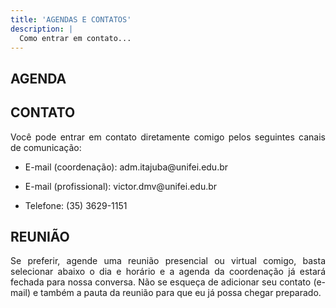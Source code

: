 ```yaml
---
title: 'AGENDAS E CONTATOS'
description: |
  Como entrar em contato...
---
```


## AGENDA

## CONTATO

<div style="text-align: justify">

Você pode entrar em contato diretamente comigo pelos seguintes canais de 
comunicação:

- E-mail (coordenação): adm.itajuba@unifei.edu.br

- E-mail (profissional): victor.dmv@unifei.edu.br

- Telefone: (35) 3629-1151

## REUNIÃO

Se preferir, agende uma reunião presencial ou virtual comigo, basta selecionar 
abaixo o dia e horário e a agenda da coordenação já estará fechada para nossa 
conversa. Não se esqueça de adicionar seu contato (e-mail) e também a pauta da 
reunião para que eu já possa chegar preparado.

<!-- Widget em linha do Calendly - início -->
<div class="calendly-inline-widget" data-url="https://calendly.com/profvictorvalerio/coordenacao-adm?hide_event_type_details=1&hide_gdpr_banner=1" style="min-width:320px;height:600px;"></div>
<script type="text/javascript" src="https://assets.calendly.com/assets/external/widget.js" async></script>
<!-- Widget em linha do Calendly - fim -->
